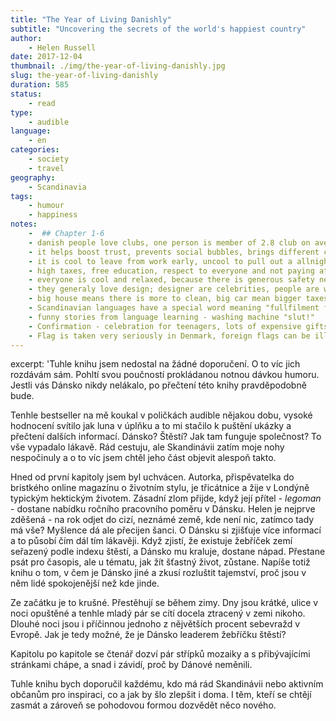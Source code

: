 ```yaml
---
title: "The Year of Living Danishly"
subtitle: "Uncovering the secrets of the world's happiest country"
author:
    - Helen Russell
date: 2017-12-04
thumbnail: ./img/the-year-of-living-danishly.jpg
slug: the-year-of-living-danishly
duration: 585
status:
    - read
type:
    - audible
language:
    - en
categories:
    - society
    - travel
geography:
    - Scandinavia
tags:
    - humour
    - happiness
notes:
    -  ## Chapter 1-6
    - danish people love clubs, one person is member of 2.8 club on average
    - it helps boost trust, prevents social bubbles, brings different classes closer
    - it is cool to leave from work early, uncool to pull out a allnighter
    - high taxes, free education, respect to everyone and not paying attention to social statuses -> people do what like, not what pays a lot of money.
    - everyone is cool and relaxed, because there is generous safety net
    - they generaly love design; designer are celebrities, people are willing to spend quite some money on good quality furniture
    - big house means there is more to clean, big car mean bigger taxes, more shiny things mean more hours over time - danish people doesn't fall for this shit
    - Scandinavian languages have a special word meaning "fullfilment from work"; Japan on the contrary word for "death from overworking"
    - funny stories from language learning - washing machine "slut!"
    - Confirmation - celebration for teenagers, lots of expensive gifts. Confirmation is understood like god confirms he will be guarding you, it doesn't mean one confirms he/she'll attend church regularly.
    - Flag is taken very seriously in Denmark, foreign flags can be illegal if hoisted without danish one. Foreign flag can not be burned, Danish can, though.
---
```


excerpt: 'Tuhle knihu jsem nedostal na žádné doporučení. O to víc jich rozdávám sám. Pohltí svou poučností prokládanou notnou dávkou humoru. Jestli vás Dánsko nikdy nelákalo, po přečtení této knihy pravděpodobně bude.

Tenhle bestseller na mě koukal v poličkách audible nějakou dobu, vysoké hodnocení svítilo jak luna v úplňku a to mi stačilo k puštění ukázky a přečtení dalších informací. Dánsko? Štěstí? Jak tam funguje společnost? To vše vypadalo lákavě. Rád cestuju, ale Skandinávii zatím moje nohy nespočinuly a o to víc jsem chtěl jeho část objevit alespoň takto.

Hned od první kapitoly jsem byl uchvácen. Autorka, přispěvatelka do bristkého online magazínu o životním stylu, je třicátnice a žije v Londýně typickým hektickým životem. Zásadní zlom přijde, když její přítel - _legoman_ - dostane nabídku ročního pracovního poměru v Dánsku. Helen je nejprve zděšená - na rok odjet do cizí, neznámé země, kde není nic, zatímco tady má vše? Myšlence dá ale přecijen šanci. O Dánsku si zjišťuje více informací a to působí čím dál tím lákavěji. Když zjistí, že existuje žebříček zemí seřazený podle indexu štěstí, a Dánsko mu kraluje, dostane nápad. Přestane psát pro časopis, ale u tématu, jak žít šťastný život, zůstane. Napíše totiž knihu o tom, v čem je Dánsko jiné a zkusí rozluštit tajemství, proč jsou v něm lidé spokojenější než kde jinde.

Ze začátku je to krušné. Přestěhují se během zimy. Dny jsou krátké, ulice v noci opuštěné a tenhle mladý pár se cítí docela ztracený v zemi nikoho. Dlouhé noci jsou i příčinnou jednoho z nějvětších procent sebevražd v Evropě. Jak je tedy možné, že je Dánsko leaderem žebříčku štěstí?

Kapitolu po kapitole se čtenář dozví pár střípků mozaiky a s přibývajícími stránkami chápe, a snad i závidí, proč by Dánové neměnili.

Tuhle knihu bych doporučil každému, kdo má rád Skandinávii nebo aktivním občanům pro inspiraci, co a jak by šlo zlepšit i doma. I těm, kteří se chtějí zasmát a zároveň se pohodovou formou dozvědět něco nového.
